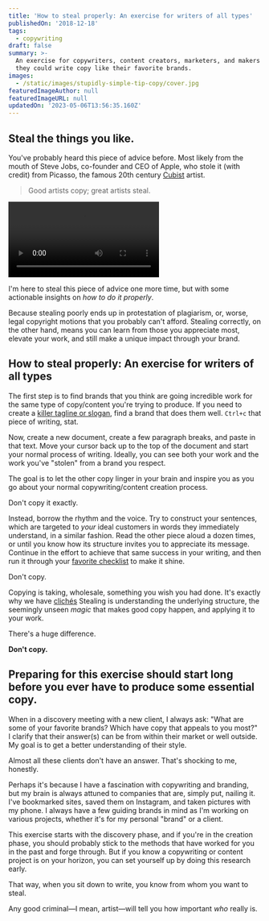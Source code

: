 ```yaml
---
title: 'How to steal properly: An exercise for writers of all types'
publishedOn: '2018-12-18'
tags:
  - copywriting
draft: false
summary: >-
  An exercise for copywriters, content creators, marketers, and makers who wish
  they could write copy like their favorite brands.
images:
  - /static/images/stupidly-simple-tip-copy/cover.jpg
featuredImageAuthor: null
featuredImageURL: null
updatedOn: '2023-05-06T13:56:35.160Z'
---
```


## Steal the things you like.

You've probably heard this piece of advice before. Most likely from the mouth of Steve Jobs, co-founder and CEO of Apple, who stole it (with credit) from Picasso, the famous 20th century [Cubist](https://en.wikipedia.org/wiki/Cubism) artist.

> Good artists copy; great artists steal.

<Video src="https://www.youtube.com/embed/ZXBU7ogiKnc"></Video>

I'm here to steal this piece of advice one more time, but with some actionable insights on _how to do it properly_.

Because stealing poorly ends up in protestation of plagiarism, or, worse, legal copyright motions that you probably can't afford. Stealing correctly, on the other hand, means you can learn from those you appreciate most, elevate your work, and still make a unique impact through your brand.

## How to steal properly: An exercise for writers of all types

The first step is to find brands that you think are going incredible work for the same type of copy/content you're trying to produce. If you need to create a [killer tagline or slogan](/articles/taglines-slogans), find a brand that does them well. `Ctrl+c` that piece of writing, stat.

Now, create a new document, create a few paragraph breaks, and paste in that text. Move your cursor back up to the top of the document and start your normal process of writing. Ideally, you can see both your work and the work you've "stolen" from a brand you respect.

The goal is to let the other copy linger in your brain and inspire you as you go about your normal copywriting/content creation process.

Don't copy it exactly.

Instead, borrow the rhythm and the voice. Try to construct your sentences, which are targeted to _your_ ideal customers in words they immediately understand, in a similar fashion. Read the other piece aloud a dozen times, or until you know how its structure invites you to appreciate its message. Continue in the effort to achieve that same success in your writing, and then run it through your [favorite checklist](/articles/copywriting-checklist/) to make it shine.

Don't copy.

Copying is taking, wholesale, something you wish you had done. It's exactly why we have
[clichés](/articles/copywriting-cliches-tech/) Stealing is understanding the underlying structure, the seemingly unseen
_magic_ that makes good copy happen, and applying it to your work.

There's a huge difference.

**Don't copy.**

## Preparing for this exercise should start long before you ever have to produce some essential copy.

When in a discovery meeting with a new client, I always ask: "What are some of your favorite brands? Which have copy that appeals to you most?" I clarify that their answer(s) can be from within their market or well outside. My goal is to get a better understanding of their style.

Almost all these clients don't have an answer. That's shocking to me, honestly.

Perhaps it's because I have a fascination with copywriting and branding, but my brain is always attuned to companies that are, simply put, nailing it. I've bookmarked sites, saved them on Instagram, and taken pictures with my phone. I always have a few guiding brands in mind as I'm working on various projects, whether it's for my personal "brand" or a client.

This exercise starts with the discovery phase, and if you're in the creation phase, you should probably stick to the methods that have worked for you in the past and forge through. But if you know a copywriting or content project is on your horizon, you can set yourself up by doing this research early.

That way, when you sit down to write, you know from whom you want to steal.

Any good criminal—I mean, artist—will tell you how important _who_ really is.
